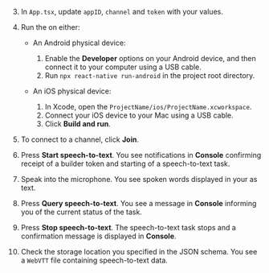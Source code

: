<PlatformWrapper platform="react-native">

3. In `App.tsx`, update `appID`, `channel` and `token` with your values.
4. Run the  <Vpl k="CLIENT" /> on either:

   * An Android <Vpl k="CLIENT" /> physical device:

      1. Enable the **Developer** options on your Android device, and then connect it to your computer using a USB
  cable.
      1. Run `npx react-native run-android` in the project root directory.

   * An iOS <Vpl k="CLIENT" /> physical device:

      1. In Xcode, open the `ProjectName/ios/ProjectName.xcworkspace`.
      1. Connect your iOS device to your Mac using a USB cable.
      1. Click **Build and run**.

6. To connect to a channel, click **Join**.
8. Press **Start speech-to-text**. You see notifications in **Console** confirming receipt of a builder token and starting of a speech-to-text task.

9. Speak into the microphone. You see spoken words displayed in your <Vpl k="CLIENT" /> as text.

10. Press **Query speech-to-text**. You see a message in **Console** informing you of the current status of the task.

11. Press **Stop speech-to-text**. The speech-to-text task stops and a confirmation message is displayed in **Console**.

12. Check the storage location you specified in the JSON schema. You see a `WebVTT` file containing speech-to-text data.

</PlatformWrapper>